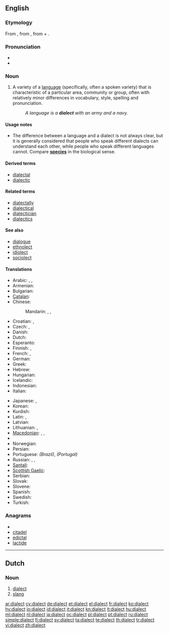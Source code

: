 ==English==
{{wikipedia}}

===Etymology===
From {{etyl|grc}} {{term|διάλεκτος|tr=diálektos||conversation, the language of a country or a place or a nation, the local [[idiom]] which derives from a dominant language|sc=polytonic}}, from {{term|διαλέγομαι|tr=dialégomai||I participate in a [[dialogue]]|sc=polytonic}}, from {{term|διά|tr=diá||inter, through|sc=polytonic}} + {{term|λέγω|tr=légō||I speak|sc=polytonic}}.

===Pronunciation===
* {{IPA|/ˈdɑɪ.ə.ˌlɛkt/}}
* {{audio|En-us-dialect.ogg|Audio (US)}}

===Noun===
{{en-noun}}

# {{linguistics}} A variety of a [[language]] (specifically, often a spoken variety) that is characteristic of a particular area, community or group, often with relatively minor differences in vocabulary, style, spelling and pronunciation.
#: ''A language is a '''dialect''' with an army and a navy.''

====Usage notes====
* The difference between a language and a dialect is not always clear, but it is generally considered that people who speak different dialects can understand each other, while people who speak different languages cannot. Compare '''[[species]]''' in the biological sense.

====Derived terms====
* [[dialectal]]
* [[dialectic]]

====Related terms====
* [[dialectally]]
* [[dialectical]]
* [[dialectician]]
* [[dialectics]]

====See also====
* [[dialogue]]
* [[ethnolect]]
* [[idiolect]]
* [[sociolect]]

====Translations====
{{trans-top|variety of a language}}
* Arabic: {{t+|ar|لهجة|f|tr=lahja}}, {{t|ar|عامية|f|tr=3aammíyya|sc=Arab}}, {{t|ar|دارجة|f|tr=daarija|sc=Arab}}
* Armenian: {{t+|hy|բարբառ|tr=barbaṙ}}
* Bulgarian: {{t+|bg|диалект|m|tr=dialekt}}
* [[Catalan]]: {{t+|ca|dialecte|m}}
* Chinese:
*: Mandarin: {{t-|cmn|方言|tr=fāngyán|sc=Hani}},  {{qualifier|suffix}} {{t-|cmn|話|sc=Hani}},  {{t-|cmn|话|tr=-huà|sc=Hani}}
* Croatian: {{t-|hr|narječje|n|alt=nárjēčje}}, {{t-|hr|dijalekt|m|alt=dijàlekt}}
* Czech: {{t+|cs|nářečí|n}},  {{t+|cs|dialekt|m}}
* Danish: {{t-|da|dialekt|c}}
* Dutch: {{t+|nl|dialect|n}}
* Esperanto: {{t-|eo|dialekto|xs=Esperanto}}
* Finnish: {{t+|fi|murre}}, {{t|fi|aluemurre}}
* French: {{t+|fr|dialecte|m}},  {{t+|fr|patois|m}}
* German: {{t+|de|Dialekt|m}}
* Greek: {{t+|el|διάλεκτος|f|tr=diálektos}}
* Hebrew: {{t-|he|ניב|m|tr=niv}}
* Hungarian: {{t+|hu|nyelvjárás}}
* Icelandic: {{t-|is|mállýska|f}}
* Indonesian: {{t|id|dialek|xs=Indonesian}}
* Italian: {{t+|it|dialetto|m}}
{{trans-mid}}
* Japanese: {{t+|ja|方言|tr=[[ほうげん]], hōgen}},  {{qualifier|suffix}} {{t+|ja|弁|alt=-弁|tr=-べん, -ben}}
* Korean: {{t+|ko|사투리|tr=saturi|sc=Hang}}
* Kurdish: {{t|ku|زاراو|tr=zaraw|sc=ku-Arab}}
* Latin: {{t-|la|dialectos|f}}, {{t|la|dialectus|f}}
* Latvian: {{t-|lv|dialekts|m|xs=Latvian}}
* Lithuanian: {{t|lt|tarmė|f|xs=Lithuanian}},{{t|lt|dialektas|m|xs=Lithuanian}}
* [[Macedonian]]: {{t|mk|дијалект|m|tr=dijalékt}},  {{t-|mk|наречје|n|tr=nárečje}},  {{t-|mk|говор|m|tr=góvor}}
* {{trreq|Maltese}}
* Norwegian: {{t+|no|dialekt|m}}
* Persian: {{t|fa|لحجه|xs=Persian}}
* Portuguese: {{t+|pt|dialeto|m}} ''(Brazil)'', {{t+|pt|dialecto|m}} ''(Portugal)''
* Russian: {{t+|ru|диалект|m|tr=dialékt}},  {{t+|ru|наречие|n|tr=naréčije}},  {{t+|ru|говор|m|tr=góvor}}
* [[Santali]]: {{tø|sat|ᱵᱳᱞᱤ|tr=boli|sc=Olck}}
* [[Scottish Gaelic]]: {{t-|gd|dualchainnt|f|xs=Scottish Gaelic}}
* Serbian: {{t-|sr|narečje|n}}
* Slovak: {{t|sk|nárečie|n}}
* Slovene: {{t+|sl|narečje|n|alt=naréčje}}
* Spanish: {{t+|es|dialecto|m}}
* Swedish: {{t+|sv|dialekt|c}}
* Turkish: {{t+|tr|lehçe}}
{{trans-bottom}}

===Anagrams===
* {{alphagram|acdeilt}}
* [[citadel#English|citadel]]
* [[edictal#English|edictal]]
* [[lactide#English|lactide]]

----

==Dutch==

===Noun===
{{nl-noun|g=n}}

# [[#English|dialect]]
# [[slang]]

[[ar:dialect]]
[[cy:dialect]]
[[de:dialect]]
[[et:dialect]]
[[el:dialect]]
[[fr:dialect]]
[[ko:dialect]]
[[hy:dialect]]
[[io:dialect]]
[[id:dialect]]
[[it:dialect]]
[[kn:dialect]]
[[lt:dialect]]
[[hu:dialect]]
[[ml:dialect]]
[[nl:dialect]]
[[ja:dialect]]
[[oc:dialect]]
[[pl:dialect]]
[[pt:dialect]]
[[ru:dialect]]
[[simple:dialect]]
[[fi:dialect]]
[[sv:dialect]]
[[ta:dialect]]
[[te:dialect]]
[[th:dialect]]
[[tr:dialect]]
[[vi:dialect]]
[[zh:dialect]]
